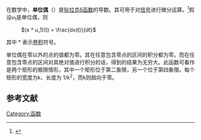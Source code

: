 在数学中，'''单位偶'''（{{lang|en|unit doublet}}）是[[狄拉克δ函数|狄拉克δ函数]]的导数。其可用于对[[信号|信号]]进行微分运算。<ref>{{cite web|url=http://ocw.mit.edu/NR/rdonlyres/Electrical-Engineering-and-Computer-Science/6-003Fall-2003/9BEA2A94-230F-4F38-ABAE-F552B8E549A9/0/lecture4.pdf|title=Signals and Systems Lecture #4|date=16 September 2003|work=Mit.edu|accessdate=2 September 2009|deadurl=yes|archiveurl=https://web.archive.org/web/20090219052652/http://ocw.mit.edu/NR/rdonlyres/Electrical-Engineering-and-Computer-Science/6-003Fall-2003/9BEA2A94-230F-4F38-ABAE-F552B8E549A9/0/lecture4.pdf|archivedate=2009年2月19日}}</ref>假设''u''<sub>1</sub>是单位偶，则
: <math> (x * u_1)(t) = \frac{dx(t)}{dt} </math>
其中 * 表示[[卷积|卷积]]符号。

单位偶在零以外的点的值都为零。其在任意包含零点的区间的积分都为零。而在任意包含零点的区间对其绝对值进行积分的话，得到的结果为无穷大。此函数可看作是两个矩形的极限情形，其中一个矩形位于第二象限，另一个位于第四象限。每个矩形的宽度为k、长度为 1/k<sup>2</sup>，而k则趋向于零。

== 参考文献 ==
{{reflist}}

{{数学小作品}}
[[Category:函数|Category:函数]]